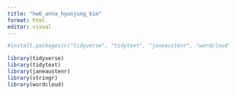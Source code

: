 ```yaml
---
title: "hw6_anna_hyunjung_kim"
format: html
editor: visual
---
```


```r
#install.packages(c("tidyverse", "tidytext", "janeaustenr", "wordcloud", "stringr"))

library(tidyverse)
library(tidytext)   
library(janeaustenr) 
library(stringr)
library(wordcloud)  
```
